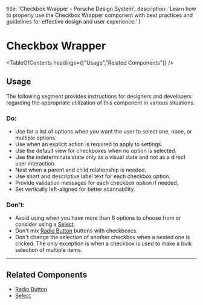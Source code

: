 
  title: 'Checkbox Wrapper - Porsche Design System',
  description: 'Learn how to properly use the Checkbox Wrapper component with best practices and guidelines for effective design and user experience.'
}

# Checkbox Wrapper <ComponentStatus tagName="p-checkbox-wrapper"></ComponentStatus>

<TableOfContents headings={["Usage","Related Components"]} />

## Usage

The following segment provides instructions for designers and developers regarding the appropriate utilization of this
component in various situations.

### Do:

- Use for a list of options when you want the user to select one, none, or multiple options.
- Use when an explicit action is required to apply to settings.
- Use the default view for checkboxes when no option is selected.
- Use the indeterminate state only as a visual state and not as a direct user interaction.
- Nest when a parent and child relationship is needed.
- Use short and descriptive label text for each checkbox option.
- Provide validation messages for each checkbox option if needed.
- Set vertically left-aligned for better scannability.

### Don't:

- Avoid using when you have more than 8 options to choose from or consider using a [Select](/components/select-wrapper).
- Don't mix [Radio Button](/components/radio-button-wrapper) buttons with checkboxes.
- Don't change the selection of another checkbox when a nested one is clicked. The only exception is when a checkbox is
used to make a bulk selection of multiple items.

---

## Related Components

- [Radio Button](/components/radio-button-wrapper)
- [Select](/components/select-wrapper)